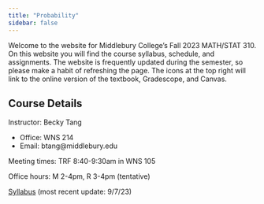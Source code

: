 ```yaml
---
title: "Probability"
sidebar: false
---
```


Welcome to the website for Middlebury College's Fall 2023 MATH/STAT 310. On this website you will find the course syllabus, schedule, and assignments. The website is frequently updated during the semester, so please make a habit of refreshing the page. The icons at the top right will link to the online version of the textbook, Gradescope, and Canvas.

## Course Details

Instructor: Becky Tang

-   Office: WNS 214
-   Email: btang\@middlebury.edu

Meeting times: TRF 8:40-9:30am in WNS 105

Office hours: M 2-4pm, R 3-4pm (tentative)

[Syllabus](Stat310_Syllabus.pdf) (most recent update: 9/7/23)
